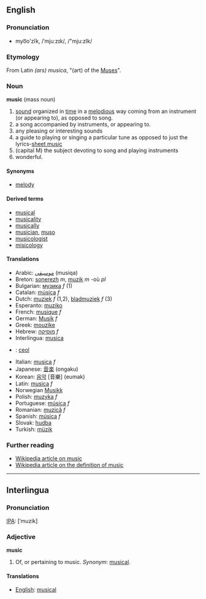 ==English==
===Pronunciation===
*myo͞o'zĭk, /ˈmjuːzɪk/, /"mju:zIk/

===Etymology===
From Latin ''(ars) musica'', "(art) of the [[Muse]]s".

===Noun===
'''music''' (mass noun)

# [[sound]] organized in [[time]] in a [[melodious]] way coming from an instrument (or appearing to), as opposed to song.
# a song accompanied by instruments, or appearing to.
# any pleasing or interesting sounds
# a guide to playing or singing a particular tune as opposed to just the lyrics-[[sheet music]]
# (capital M) the subject devoting to song and playing instruments
# wonderful.

====Synonyms====
*[[melody]]

====Derived terms====
*[[musical]]
*[[musicality]]
*[[musically]]
*[[musician]], [[muso]]
*[[musicologist]]
*[[misicology]]

====Translations====
*Arabic: [[موسيقى]] (musiqa)
*Breton: [[sonerezh]] ''m'', [[muzik]] ''m'' -où ''pl''
*Bulgarian: [[музика]] ''f'' (1)
*Catalan: [[música]] ''f''
*Dutch: [[muziek]] ''f'' (1,2), [[bladmuziek]] ''f'' (3)
*Esperanto: [[muziko]]
*French: [[musique]] ''f''
*German: [[Musik]] ''f''
*Greek: [[mouzike]]
*Hebrew: [[מוסיקה]] ''f''
*Interlingua: [[musica]]
*{{ga}}: [[ceol]]
*Italian: [[musica]] ''f''
*Japanese: [[音楽]] (ongaku)
*Korean: [[음악]] [音樂] (eumak)
*Latin: [[musica]] ''f''
*Norwegian [[Musikk]]
*Polish: [[muzyka]] ''f''
*Portuguese: [[música]] ''f''
*Romanian: [[muzică]] ''f''
*Spanish: [[música]] ''f''
*Slovak: [[hudba]]
*Turkish: [[müzik]]

===Further reading===
* [[w:music|Wikipedia article on music]]
* [[w:definition of music|Wikipedia article on the definition of music]]

----

==Interlingua==

===Pronunciation===
[[IPA]]: [ˈmuzik]

===Adjective===
'''music'''

# Of, or pertaining to music. ''Synonym'': [[musical]].

====Translations====
*[[English]]: [[musical]]